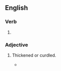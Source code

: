 ==English==

===Verb===
{{head|en|verb form}}

# {{en-past of|clabber}}
#: {{ux|en|He '''clabbered''' the milk.}}

===Adjective===
{{en-adj}}

# Thickened or curdled.
#: {{ux|en|The milk became '''clabbered'''.}}
#* {{quote-book||1=en|author={{w|Isabel Wilkerson}}|title=The Warmth of Other Suns|publisher=Vintage Books|year=2010|page=82|text=He churned the milk as it soured and '''clabbered'''.}}